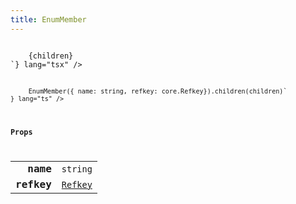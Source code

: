 ```yaml
---
title: EnumMember
---
```



<Tabs syncKey="component-style">
    <TabItem label="jsx">
        <Code code={`import { EnumMember } from "@alloy-js/core" 

<EnumMember name="string" refkey={core.Refkey}>
    {children}
</EnumMember>`} lang="tsx" />
</TabItem>
<TabItem label="stc">
    <Code code={`import { EnumMember } from "@alloy-js/core/stc" 

EnumMember({ name: string, refkey: core.Refkey}).children(children)` } lang="ts" />
</TabItem>
</Tabs>

### Props

<table>
  <tr>
    <td style="text-align: right;font-weight: bold;">name</td>
    <td>
       <code>string</code>
  
  
  
  
  </td>
  </tr>
  <tr>
    <td style="text-align: right;font-weight: bold;">refkey</td>
    <td>
      <Badge text="optional" variant="note" size="small" /> <code><a href="/reference/core/types/refkey/">Refkey</a></code>
  
  
  
  
  </td>
  </tr>
</table>